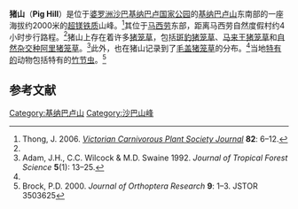 {{noteTA
|G1=Nepenthes
}}

{{Coord|6|01|N|116|36|E|display=title}}

{{Infobox mountain
| Name = 猪山
| Photo = Pig Hill Kinabalu N. rajah site two.jpg
| Caption = 生长于猪山山地草原中的[[马来王猪笼草|马来王猪笼草]]
| Elevation = 约2000米
| prominence = 
| Location = [[婆罗洲|婆罗洲]][[沙巴|沙巴]][[基纳巴卢国家公园|基纳巴卢国家公园]]
| range = 
| coordinates = 
| topo = 
| first_ascent = 
| easiest_route = 
}}

'''猪山'''（'''Pig Hill'''）是位于[[婆罗洲|婆罗洲]][[沙巴|沙巴]][[基纳巴卢国家公园|基纳巴卢国家公园]]的[[基纳巴卢山|基纳巴卢山]]东南部的一座海拔约2000米的[[超镁铁质|超镁铁质]]山峰。<ref name=Thong>Thong, J. 2006. {{PDFlink|[http://www.vcps.au.com/journals/82_Dec_2006Public.pdf Travels around North Borneo – Part 2.]}} ''[[维多利亚食虫植物协会杂志|Victorian Carnivorous Plant Society Journal]]'' '''82''': 6–12.</ref>其位于[[马西劳|马西劳]]东部，距离马西劳自然度假村约4小时步行路程。<ref name=Thong />猪山上存在着许多[[猪笼草|猪笼草]]，包括[[斑豹猪笼草|斑豹猪笼草]]{{small|（''N. burbidgeae''），1900至1950米}}、[[马来王猪笼草|马来王猪笼草]]{{small|（''N. rajah''），1950至2320米}}和[[自然杂交种|自然杂交种]][[阿里猪笼草|阿里猪笼草]]{{small|（''N.'' × ''alisaputrana''），1930至1950米}}。<ref>Adam, J.H., C.C. Wilcock & M.D. Swaine 1992. {{PDFlink|[http://myais.fsktm.um.edu.my/8918/1/10.pdf The ecology and distribution of Bornean ''Nepenthes''.]}} ''Journal of Tropical Forest Science'' '''5'''(1): 13–25.</ref>此外，也在猪山记录到了[[毛盖猪笼草|毛盖猪笼草]]{{small|（''N. tentaculata''）}}的分布。<ref name=Thong />当地[[特有种|特有的]]动物包括特有的[[竹节虫|竹节虫]]{{small|（''Dajaca chani''）}}。<ref>Brock, P.D. 2000. {{PDFlink|[http://frontier-publications.co.uk/reports/Vietnam/PeerReview/289Brock2000.pdf A new species of ''Dajaca'' Brunner (Phasmida: Pseudophasmatidae) from Vietnam.]}} ''Journal of Orthoptera Research'' '''9''': 1–3. JSTOR 3503625</ref>

== 参考文献 ==
{{reflist}}

[[Category:基纳巴卢山|Category:基纳巴卢山]]
[[Category:沙巴山峰|Category:沙巴山峰]]